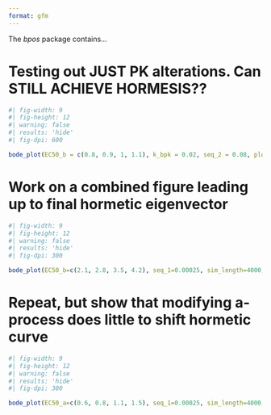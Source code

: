 ```yaml
---
format: gfm
---
```


The *bpos* package contains...

# Testing out JUST PK alterations. Can STILL ACHIEVE HORMESIS??

```r
#| fig-width: 9
#| fig-height: 12
#| warning: false
#| results: 'hide'
#| fig-dpi: 600

bode_plot(EC50_b = c(0.8, 0.9, 1, 1.1), k_bpk = 0.02, seq_2 = 0.08, plot_2 = c(0.0015, 0.08))

```

# Work on a combined figure leading up to final hormetic eigenvector

```r
#| fig-width: 9
#| fig-height: 12
#| warning: false
#| results: 'hide'
#| fig-dpi: 300

bode_plot(EC50_b=c(2.1, 2.8, 3.5, 4.2), seq_1=0.00025, sim_length=4000, gg_ylim=-500, meta_curve=TRUE)

```

# Repeat, but show that modifying a-process does little to shift hormetic curve

```r
#| fig-width: 9
#| fig-height: 12
#| warning: false
#| results: 'hide'
#| fig-dpi: 300

bode_plot(EC50_a=c(0.6, 0.8, 1.1, 1.5), seq_1=0.00025, sim_length=4000, gg_ylim=-500, meta_curve=TRUE)

```
